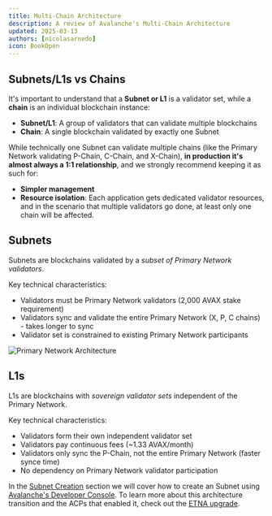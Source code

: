 ```yaml
---
title: Multi-Chain Architecture
description: A review of Avalanche's Multi-Chain Architecture
updated: 2025-03-13
authors: [nicolasarnedo]
icon: BookOpen
---
```


## Subnets/L1s vs Chains

It's important to understand that a **Subnet or L1** is a validator set, while a **chain** is an individual blockchain instance:

- **Subnet/L1**: A group of validators that can validate multiple blockchains
- **Chain**: A single blockchain validated by exactly one Subnet

While technically one Subnet can validate multiple chains (like the Primary Network validating P-Chain, C-Chain, and X-Chain), **in production it's almost always a 1:1 relationship**, and we strongly recommend keeping it as such for:
- **Simpler management**
- **Resource isolation**: Each application gets dedicated validator resources, and in the scenario that multiple validators go done, at least only one chain will be affected.  

## Subnets

Subnets are blockchains validated by a *subset of Primary Network validators*. 

Key technical characteristics:
- Validators must be Primary Network validators (2,000 AVAX stake requirement)
- Validators sync and validate the entire Primary Network (X, P, C chains) - takes longer to sync
- Validator set is constrained to existing Primary Network participants

<img src="https://qizat5l3bwvomkny.public.blob.vercel-storage.com/builders-hub/course-images/l1-validator-management/primary-network-3Xv3evd1fOAVXXEZ69mmrBI5AFt7AX.png" alt="Primary Network
Architecture" />

## L1s

L1s are blockchains with *sovereign validator sets* independent of the Primary Network.

Key technical characteristics:
- Validators form their own independent validator set
- Validators pay continuous fees (~1.33 AVAX/month)
- Validators only sync the P-Chain, not the entire Primary Network (faster synce time)
- No dependency on Primary Network validator participation

In the [Subnet Creation](/academy/permissioned-l1s/01-introduction/03-create-subnet.mdx) section we will cover how to create an Subnet using [Avalanche's Developer Console](https://build.avax.network/tools/l1-toolbox). To learn more about this architecture transition and the ACPs that enabled it, check out the [ETNA upgrade](/academy/etna-upgrade).